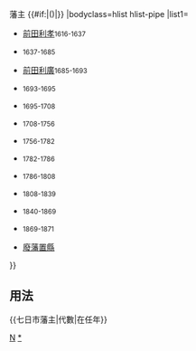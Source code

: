 {{Navbox
|name=七日市藩主
|title=前田氏{{tsl|ja|七日市藩||七日市藩}}{{#if:{{{1|}}}|{{{1|}}}|}}藩主 {{#if:{{{2|}}}|({{{2|}}})|}}
|bodyclass=hlist hlist-pipe
|list1=
*[[前田利孝]]<small>1616-1637</small>
*{{tsl|ja|前田利意||前田利意}}<small>1637-1685</small>
*[[前田利廣]]<small>1685-1693</small>
*{{tsl|ja|前田利慶||前田利慶}}<small>1693-1695</small>
*{{tsl|ja|前田利英||前田利英}}<small>1695-1708</small>
*{{tsl|ja|前田利理||前田利理}}<small>1708-1756</small>
*{{tsl|ja|前田利尚||前田利尚}}<small>1756-1782</small>
*{{tsl|ja|前田利見||前田利見}}<small>1782-1786</small>
*{{tsl|ja|前田利以||前田利以}}<small>1786-1808</small>
*{{tsl|ja|前田利和 (七日市藩主)||前田利和}}<small>1808-1839</small>
*{{tsl|ja|前田利豁||前田利豁}}<small>1840-1869</small>
*{{tsl|ja|前田利昭||前田利昭}}<small>1869-1871</small>
*[[廢藩置縣]]
}}<noinclude>
==用法==
<nowiki>{{七日市藩主|代數|在任年}}</nowiki>
[[Category:歷代藩主模板|N]]
[[Category:七日市藩主|*]]
</noinclude>